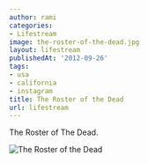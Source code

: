 ```yaml
---
author: rami
categories:
- Lifestream
image: the-roster-of-the-dead.jpg
layout: lifestream
publishedAt: '2012-09-26'
tags:
- usa
- california
- instagram
title: The Roster of the Dead
url: lifestream
---
```


The Roster of The Dead. 

![The Roster of the Dead](/assets/images/content/lifestream/the-roster-of-the-dead.jpg)